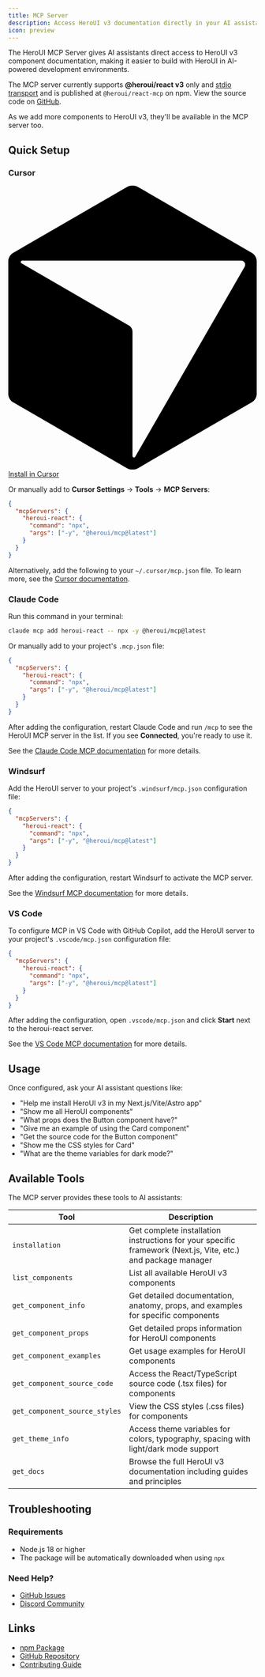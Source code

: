 ```yaml
---
title: MCP Server
description: Access HeroUI v3 documentation directly in your AI assistant
icon: preview
---
```


The HeroUI MCP Server gives AI assistants direct access to HeroUI v3 component documentation, making it easier to build with HeroUI in AI-powered development environments.

<DocsImage
  src="https://heroui-assets.nyc3.cdn.digitaloceanspaces.com/docs/hero-react-mcp-light-3.jpg"
  darkSrc="https://heroui-assets.nyc3.cdn.digitaloceanspaces.com/docs/hero-react-mcp-dark-2.jpg"
  alt="HeroUI v3 MCP Server"
/>


The MCP server currently supports **@heroui/react v3** only and [stdio transport](https://modelcontextprotocol.io/specification/2025-06-18/basic/transports#stdio) and is published at `@heroui/react-mcp` on npm. View the source code on [GitHub](https://github.com/heroui-inc/heroui-mcp).

<Callout>
  As we add more components to HeroUI v3, they'll be available in the MCP server too.
</Callout>

## Quick Setup

### Cursor

<div className="flex items-center gap-3 mb-4">
  <a
    href="https://link.heroui.com/mcp-cursor-install"
    className="button button--tertiary button--sm no-underline bg-default/50 dark:bg-default/30"
  >
    <svg viewBox="0 0 466.73 532.09" className="w-5 h-5 fill-current">
      <path d="M457.43,125.94L244.42,2.96c-6.84-3.95-15.28-3.95-22.12,0L9.3,125.94c-5.75,3.32-9.3,9.46-9.3,16.11v247.99c0,6.65,3.55,12.79,9.3,16.11l213.01,122.98c6.84,3.95,15.28,3.95,22.12,0l213.01-122.98c5.75-3.32,9.3-9.46,9.3-16.11v-247.99c0-6.65-3.55-12.79-9.3-16.11h-.01ZM444.05,151.99l-205.63,356.16c-1.39,2.4-5.06,1.42-5.06-1.36v-233.21c0-4.66-2.49-8.97-6.53-11.31L24.87,145.67c-2.4-1.39-1.42-5.06,1.36-5.06h411.26c5.84,0,9.49,6.33,6.57,11.39h-.01Z"/>
    </svg>
    <span className="text-accent">Install in Cursor</span>
  </a>
</div>

Or manually add to **Cursor Settings** → **Tools** → **MCP Servers**:

```json title=".cursor/mcp.json"
{
  "mcpServers": {
    "heroui-react": {
      "command": "npx",
      "args": ["-y", "@heroui/mcp@latest"]
    }
  }
}
```

Alternatively, add the following to your `~/.cursor/mcp.json` file. To learn more, see the [Cursor documentation](https://cursor.com/docs/context/mcp).

### Claude Code

Run this command in your terminal:

```bash
claude mcp add heroui-react -- npx -y @heroui/mcp@latest
```

Or manually add to your project's `.mcp.json` file:

```json title=".mcp.json"
{
  "mcpServers": {
    "heroui-react": {
      "command": "npx",
      "args": ["-y", "@heroui/mcp@latest"]
    }
  }
}
```

After adding the configuration, restart Claude Code and run `/mcp` to see the HeroUI MCP server in the list. If you see **Connected**, you're ready to use it.

See the [Claude Code MCP documentation](https://docs.claude.com/en/docs/claude-code/mcp) for more details.

### Windsurf

Add the HeroUI server to your project's `.windsurf/mcp.json` configuration file:

```json title=".windsurf/mcp.json"
{
  "mcpServers": {
    "heroui-react": {
      "command": "npx",
      "args": ["-y", "@heroui/mcp@latest"]
    }
  }
}
```

After adding the configuration, restart Windsurf to activate the MCP server.

See the [Windsurf MCP documentation](https://docs.windsurf.com/windsurf/cascade/mcp) for more details.

### VS Code

To configure MCP in VS Code with GitHub Copilot, add the HeroUI server to your project's `.vscode/mcp.json` configuration file:

```json title=".vscode/mcp.json"
{
  "mcpServers": {
    "heroui-react": {
      "command": "npx",
      "args": ["-y", "@heroui/mcp@latest"]
    }
  }
}
```

After adding the configuration, open `.vscode/mcp.json` and click **Start** next to the heroui-react server.

See the [VS Code MCP documentation](https://code.visualstudio.com/docs/copilot/customization/mcp-servers) for more details.

## Usage

Once configured, ask your AI assistant questions like:

- "Help me install HeroUI v3 in my Next.js/Vite/Astro app"
- "Show me all HeroUI components"
- "What props does the Button component have?"
- "Give me an example of using the Card component"
- "Get the source code for the Button component"
- "Show me the CSS styles for Card"
- "What are the theme variables for dark mode?"

## Available Tools

The MCP server provides these tools to AI assistants:

| Tool | Description |
|------|-------------|
| `installation` | Get complete installation instructions for your specific framework (Next.js, Vite, etc.) and package manager |
| `list_components` | List all available HeroUI v3 components |
| `get_component_info` | Get detailed documentation, anatomy, props, and examples for specific components |
| `get_component_props` | Get detailed props information for HeroUI components |
| `get_component_examples` | Get usage examples for HeroUI components |
| `get_component_source_code` | Access the React/TypeScript source code (.tsx files) for components |
| `get_component_source_styles` | View the CSS styles (.css files) for components |
| `get_theme_info` | Access theme variables for colors, typography, spacing with light/dark mode support |
| `get_docs` | Browse the full HeroUI v3 documentation including guides and principles |
 

## Troubleshooting

### Requirements
- Node.js 18 or higher
- The package will be automatically downloaded when using `npx`

### Need Help?
- [GitHub Issues](https://github.com/heroui-inc/heroui-mcp/issues)
- [Discord Community](https://discord.gg/heroui)

## Links

- [npm Package](https://www.npmjs.com/package/@heroui/mcp@latest)
- [GitHub Repository](https://github.com/heroui-inc/heroui-mcp)
- [Contributing Guide](https://github.com/heroui-inc/heroui-mcp/blob/main/CONTRIBUTING.md)